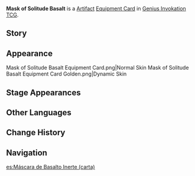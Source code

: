 {{About|the [[Genius Invokation TCG]] Equipment Card|the [[Artifact]]|Mask of Solitude Basalt}}
{{Genius Invokation TCG Infobox
|title     = Mask of Solitude Basalt
|id        = 312601
|image     = Mask of Solitude Basalt Equipment Card.png
|type      = Equipment Card
|group     = Artifact
|effect    = '''When the character uses a Skill or equips a Talent:''' Spend 1 less {{Color|Geo Die}}. (Once per Round)
|matching  = 2
|source1   = [[Genius Invokation TCG Starter Deck]]
|source2   = {{Sold By}}
}}
'''Mask of Solitude Basalt''' is a [[Artifact Card|Artifact]] [[Equipment Card]] in [[Genius Invokation TCG]].

==Story==
{{Description|"[[Morax|He]] knew right from wrong, and he never missed his mark."|title=Jagged Stone: Mask of Solitude Basalt}}

==Appearance==
<gallery hideaddbutton="true">
Mask of Solitude Basalt Equipment Card.png|Normal Skin
Mask of Solitude Basalt Equipment Card Golden.png|Dynamic Skin
</gallery>

==Stage Appearances==
{{Genius Invokation TCG Stage Appearances}}

==Other Languages==
{{Transclude|Mask of Solitude Basalt|Other Languages}}

==Change History==
{{Change History|3.3}}

==Navigation==
{{Genius Invokation TCG Navbox|Equipment Card}}

[[es:Máscara de Basalto Inerte (carta)]]